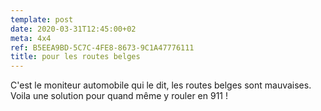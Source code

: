 ```yaml
---
template: post
date: 2020-03-31T12:45:00+02
meta: 4x4
ref: B5EEA9BD-5C7C-4FE8-8673-9C1A47776111
title: pour les routes belges
---
```

C'est le moniteur automobile qui le dit, les routes belges sont mauvaises. Voila une solution pour quand même y rouler en 911 !

<visuel tweetId="1237384216146558976" />